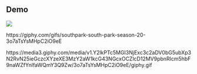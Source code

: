 ## Demo

![](demo-time.gif)

::: attribution
https://giphy.com/gifs/southpark-south-park-season-20-3o7aTsYsMHpC2iO9eE
:::

::: notes
https://media3.giphy.com/media/v1.Y2lkPTc5MGI3NjExc3c2aDV0bG5ubXp3N2RvN25ieGczcXYzeXE3MzY2aW1kcG43NGcxOCZlcD12MV9pbnRlcm5hbF9naWZfYnlfaWQmY3Q9Zw/3o7aTsYsMHpC2iO9eE/giphy.gif
:::